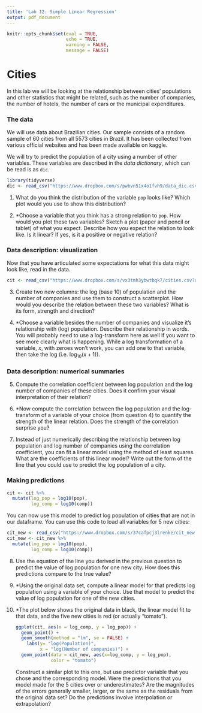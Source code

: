```yaml
---
title: 'Lab 12: Simple Linear Regression'
output: pdf_document
---
```


```r
knitr::opts_chunk$set(eval = TRUE,
                      echo = TRUE,
                      warning = FALSE,
                      message = FALSE)
```

# Cities

In this lab we will be looking at the relationship between cities' populations and other statistics that might be related, such as the number of companies, the number of hotels, the number of cars or the municipal expenditures.

### The data
We will use data about Brazilian cities. Our sample consists of a random sample of 60 cities from all 5573 cities in Brazil. It has been collected from various official websites and has been made available on kaggle.

We will try to predict the population of a city using a number of other variables. These variables are described in the _data dictionary_, which can be read is as `dic`.

```r
library(tidyverse)
dic <- read_csv("https://www.dropbox.com/s/pwbvn51x4o1fvh9/data_dic.csv?dl=1")
```

1. What do you think the distribution of the variable `pop` looks like? Which plot would you use to show this distribution?

<!-- A histogram would probably be best and they might predict that it is right-skewed. -->

2. *Choose a variable that you think has a strong relation to `pop`. How would you plot these two variables? Sketch a plot (paper and pencil or tablet) of what you expect. Describe how you expect the relation to look like. Is it linear? If yes, is it a positive or negative relation?
<!-- They should draw some kind of scatterplot here. -->

### Data description: visualization

Now that you have articulated some expectations for what this data might look like, read in the data.

```r
cit <- read_csv("https://www.dropbox.com/s/vx3tmh3ybwtbqk7/cities.csv?dl=1")
```

3. Create two new columns: the log (base 10) of population and the number of companies and use them to construct a scatterplot. How would you describe the relation between these two variables? What is its form, strength and direction?

<!-- There is a strong positive linear relation between the two variables. -->

4. *Choose a variable besides the number of companies and visualize it's relationship with (log) population. Describe their relationship in words. You will probably need to use a log-transform here as well if you want to see more clearly what is happening. While a log transformation of a variable, $x$, with zeroes won't work, you can add one to that variable, then take the log (i.e. $\textrm{log}_{10}(x + 1)$).

### Data description: numerical summaries

5. Compute the correlation coefficient between log population and the log number of companies of these cities. Does it confirm your visual interpretation of their relation?

6. *Now compute the correlation between the log population and the log-transform of a variable of your choice (from question 4) to quantify the strength of the linear relation. Does the strength of the correlation surprise you?

7. Instead of just numerically describing the relationship between log population and log number of companies using the correlation coefficient, you can fit a linear model using the method of least squares. What are the coefficients of this linear model? Write out the form of the line that you could use to predict the log population of a city.

### Making predictions
```r
cit <- cit %>% 
  mutate(log_pop = log10(pop), 
         log_comp = log10(comp))
```

You can now use this model to predict log population of cities that are not in our dataframe. You can use this code to load all variables for 5 new cities:

```r
cit_new <- read_csv("https://www.dropbox.com/s/37cafpcj3lrenke/cit_new.csv?dl=1")
cit_new <- cit_new %>% 
  mutate(log_pop = log10(pop), 
         log_comp = log10(comp))
```

8. Use the equation of the line you derived in the previous question to predict the value of log population for one new city. How does this predictions compare to the true value?

9. *Using the original data set, compute a linear model for that predicts log population using a variable of your choice. Use that model to predict the value of log population for one of the new cities.

10. *The plot below shows the original data in black, the linear model fit to that data, and the five new cities is red (or actually "tomato").
    
    ```r
    ggplot(cit, aes(x = log_comp, y = log_pop)) +
      geom_point() +
      geom_smooth(method = "lm", se = FALSE) +
        labs(y= "log(Population)",
             x = "log(Number of companies)") +
      geom_point(data = cit_new, aes(x=log_comp, y = log_pop), 
                 color = "tomato")
    ```
    
    Construct a similar plot to this one, but use predictor variable that you chose and the corresponding model. Were the predictions that you model made for the 5 cities over or underestimates? Are the magnitudes of the errors generally smaller, larger, or the same as the residuals from the original data set? Do the predictions involve interpolation or extrapolation? 
